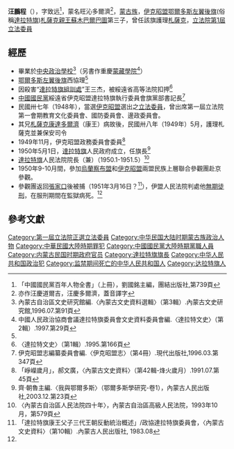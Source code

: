 {{Infobox Officeholder
|姓名=汪鵬程
|圖像= 
|圖像大小=200px
|圖像說明=  
| 字       = 字致遠
| 號       = 
| 別名     = 蒙名旺沁多爾濟
| 出生名   = 
| 出生日期 = 1921年？月？日<ref>「蒙古選出的女立委白蓮貞、男立委汪鵬程,年跆又均為二十七歲」，《國會》, 第2卷，1971</ref>
| 出生地點 = 
| 逝世日期 = ？年？月？日
| 逝世地點 = 
| 死因     = 
| 墓地     = 
| 墓地座標 = 
| 籍貫     = 
| 國籍     = 
| 公民權   = 
| 政黨     = 
| 其他政黨 = 
| 身高     = 
| 配偶     = 
| 伴侶     = 
| 兒女     = 
| 父母     = [[蘇木巴爾巴圖|蘇木巴爾巴圖]]
| 親屬     = 
| 居住地   = 
| 學歷     = 
| 母校     = 
| 職業     = 
| 專業     = 
| 知名原因 = 
| 著作     = 
| 宗教信仰 = 
| 獲獎     = 
| 簽名     = 
| 腳註     = 
}}
'''汪鵬程'''（{{bd|1921年||1950年代||catIdx=汪}}），字致远<ref>「中國國民黨百年人物全書」（上冊），劉國銘主編，團結出版社,第739頁 </ref>，蒙名旺沁多爾濟<ref>亦作汪慶道爾吉，汪慶多爾濟，蓋音譯字</ref>，[[蒙古族|蒙古族]]，[[伊克昭盟|伊克昭盟]][[鄂爾多斯左翼後旗|鄂爾多斯左翼後旗]](俗稱[[達拉特旗|達拉特旗]])[[札薩克|札薩克]][[親王|親王]][[蘇木巴爾巴圖|蘇木巴爾巴圖]]第三子，曾任該旗護理[[札薩克|札薩克]]，[[立法院|立法院]][[第1屆中華民國立法委員|第1屆立法委員]]

== 經歷 ==
* 畢業於[[中央政治學校|中央政治學校]]<ref name="內蒙古文史資料選輯第3輯">內蒙古自治區文史研究館編.〈內蒙古文史資料選輯〉（第3輯）.內蒙古文史研究館,1996.07.第91頁</ref>（另書作重慶[[蒙藏學院|蒙藏學院]]<ref>中國人民政治協商會議達拉特旗委員會文史資料委員會編.〈達拉特文史〉（第2輯）.1997.第29頁</ref>）
* [[鄂爾多斯左翼後旗|鄂爾多斯左翼後旗]]西協理<ref name="內蒙古文史資料選輯第3輯" />
* 因殺害“[[達拉特旗組訓處|達拉特旗組訓處]]”王三杰，被綏遠省高等法院扣押<ref>〈達拉特文史〉（第1輯）.1995.第166頁</ref>
* [[中國國民黨|中國國民黨]]綏遠省伊克昭盟達拉特旗執行委員會旗黨部書記長<ref>伊克昭盟志編纂委員會編.〈伊克昭盟志〉（第4冊）.現代出版社,1996.03.第347頁</ref>
* 民國卅七年（1948年），當選[[伊克昭盟|伊克昭盟]]選出之[[第1屆中華民國立法委員|立法委員]]，曾出席第一屆立法院第一會期教育文化委員會、國防委員會、邊政委員會。
* 其兄[[札薩克|札薩克]][[康達多爾濟|康達多爾濟]]（康王）病故後，民國卅八年（1949年）5月，護理札薩克並兼保安司令
* 1949年11月，伊克昭盟政務委員會委員<ref name="內蒙古文史資料選輯第42輯" >「崢嶸歲月」，郝文廣，〈內蒙古文史資料〉（第42輯-烽火歲月）.1991.07.第45頁</ref>
* 1950年5月1日，[[達拉特旗|達拉特旗]]人民政府成立，任旗長<ref>齊·朝魯主編.〈我與鄂爾多斯〉（鄂爾多斯學研究-卷1），內蒙古人民出版社,2003.12.第23頁</ref>
* [[達拉特旗|達拉特旗]]人民法院院長（兼）（1950.1-1951.5）<ref>〈內蒙古自治區人民法院四十年〉，內蒙古自治區高級人民法院，1993年10月，第579頁</ref>
* 1950年9-10月間，參加[[烏蘭察布盟|烏蘭察布盟]]和[[伊克昭盟|伊克昭盟]]兩盟民族上層聯合參觀團赴京參觀。
* 參觀團返回[[張家口|張家口]]後被捕（1951年3月16日？<ref>「達拉特旗康王父子三代王朝反動統治概述」/政協達拉特旗委員會，〈內蒙古文史資料〉（第10輯）.內蒙古人民出版社, 1983.08</ref>），伊盟人民法院判處他[[無期徒刑|無期徒刑]]，在服刑期間在監獄病死。<ref name="內蒙古文史資料選輯第42輯" />

== 參考文獻 ==
{{reflist}}
{{中華民國第一屆立法委員}}
[[Category:第一屆立法院正選立法委員|Category:第一屆立法院正選立法委員]]
[[Category:中华民国大陆时期蒙古族政治人物|Category:中华民国大陆时期蒙古族政治人物]]
[[Category:中華民國大陸時期罪犯|Category:中華民國大陸時期罪犯]]
[[Category:中國國民黨大陸時期黨職人員|Category:中國國民黨大陸時期黨職人員]]
[[Category:内蒙古民国时期政府官员|Category:内蒙古民国时期政府官员]]
[[Category:達拉特旗旗長|Category:達拉特旗旗長]]
[[Category:中华人民共和国政治犯|Category:中华人民共和国政治犯]]
[[Category:监禁期间死亡的中华人民共和国人|Category:监禁期间死亡的中华人民共和国人]]
[[Category:达拉特旗人|Category:达拉特旗人]]